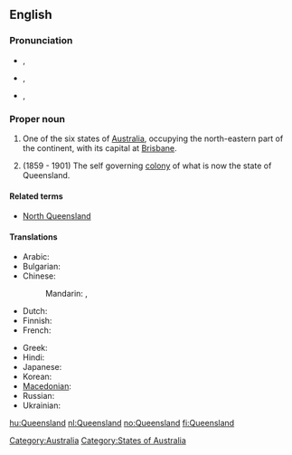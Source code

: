 ==English==
{{wikipedia}}

===Pronunciation===
* {{a|AusE}} {{IPA|/ˈkwɪːnzˌlæːnd/}}, {{SAMPA|/"kwI:nz%l{nd/}}
* {{a|UK}} {{IPA|/ˈkwiːnz.lænd/}}, {{SAMPA|/"kwi:nz.l{nd/}}
* {{a|US}} {{IPA|/ˈkwiːnzlənd/}}, {{SAMPA|/"kwi:nzl@nd/}}

===Proper noun===
{{en-proper noun}}

# One of the six states of [[Australia]], occupying the north-eastern part of the continent, with its capital at [[Brisbane]].
# {{historical}} (1859 - 1901) The self governing [[colony]] of what is now the state of Queensland.

====Related terms====
* [[North Queensland]]

====Translations====
{{trans-top|Australian state}}
* Arabic: {{t|ar|كوينزلاند|m|tr=kwinzland}}
* Bulgarian: {{t-|bg|Куиинсланд}}
* Chinese:
*: Mandarin: {{t|cmn|昆士蘭|sc=Hani}}, {{t|cmn|昆士兰|tr=Kūnshìlán|sc=Hani}}
* Dutch: {{t+|nl|Queensland}}
* Finnish: {{t|fi|Queensland}}
* French: {{t-|fr|Queensland|m}}
{{trans-mid}}
* Greek: {{t|el|Κουΐνσλαντ|tr=Kouḯnslant}}
* Hindi: {{t|hi|क्वींसलैंड|tr=kvīnslaiṇḍ|xs=Hindi}}
* Japanese: {{t|ja|クイーンズラン|tr=Kuīnzurando}}
* Korean: {{t|ko|퀸즐랜드|tr=Kwinjeullaendeu}}
* [[Macedonian]]: {{t-|mk|Квинсленд|m|tr=Kvínslend}}
* Russian: {{t-|ru|Квинсленд|m|tr=Kvínslend}}
* Ukrainian: {{t|uk|Квінсленд|m|tr=Kvínslend|xs=Ukrainian}}
{{trans-bottom}}

[[Category:Australia]]
[[Category:States of Australia]]

[[hu:Queensland]]
[[nl:Queensland]]
[[no:Queensland]]
[[fi:Queensland]]